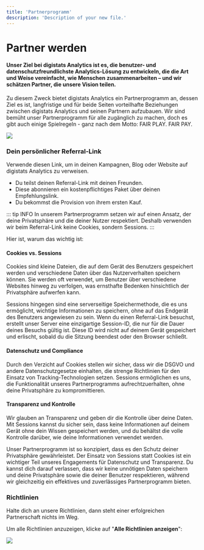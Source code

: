 ```yaml
---
title: 'Partnerprogramm'
description: 'Description of your new file.'
---
```

# Partner werden

#### Unser Ziel bei digistats Analytics ist es, die benutzer- und datenschutzfreundlichste Analytics-Lösung zu entwickeln, die die Art und Weise vereinfacht, wie Menschen zusammenarbeiten – und wir schätzen Partner, die unsere Vision teilen.

Zu diesem Zweck bietet digistats Analytics ein Partnerprogramm an, dessen Ziel es ist, langfristige und für beide Seiten vorteilhafte Beziehungen zwischen digistats Analytics und seinen Partnern aufzubauen. Wir sind bemüht unser Partnerprogramm für alle zugänglich zu machen, doch es gibt auch einige Spielregeln - ganz nach dem Motto: FAIR PLAY. FAIR PAY.

![](/img/screenshot/screely-1704200883684.png)

### Dein persönlicher Referral-Link

Verwende diesen Link, um in deinen Kampagnen, Blog oder Website auf digistats Analytics zu verweisen.

- Du teilst deinen Referral-Link mit deinen Freunden.
- Diese abonnieren ein kostenpflichtiges Paket über deinen Empfehlungslink.
- Du bekommst die Provision von ihrem ersten Kauf.

::: tip INFO
In unserem Partnerprogramm setzen wir auf einen Ansatz, der deine Privatsphäre und die deiner Nutzer respektiert. Deshalb verwenden wir beim Referral-Link keine Cookies, sondern Sessions.
:::

Hier ist, warum das wichtig ist:

#### Cookies vs. Sessions
Cookies sind kleine Dateien, die auf dem Gerät des Benutzers gespeichert werden und verschiedene Daten über das Nutzerverhalten speichern können. Sie werden oft verwendet, um Benutzer über verschiedene Websites hinweg zu verfolgen, was ernsthafte Bedenken hinsichtlich der Privatsphäre aufwerfen kann.

Sessions hingegen sind eine serverseitige Speichermethode, die es uns ermöglicht, wichtige Informationen zu speichern, ohne auf das Endgerät des Benutzers angewiesen zu sein. Wenn du einen Referral-Link besuchst, erstellt unser Server eine einzigartige Session-ID, die nur für die Dauer deines Besuchs gültig ist. Diese ID wird nicht auf deinem Gerät gespeichert und erlischt, sobald du die Sitzung beendest oder den Browser schließt.

#### Datenschutz und Compliance
Durch den Verzicht auf Cookies stellen wir sicher, dass wir die DSGVO und andere Datenschutzgesetze einhalten, die strenge Richtlinien für den Einsatz von Tracking-Technologien setzen. Sessions ermöglichen es uns, die Funktionalität unseres Partnerprogramms aufrechtzuerhalten, ohne deine Privatsphäre zu kompromittieren.

#### Transparenz und Kontrolle
Wir glauben an Transparenz und geben dir die Kontrolle über deine Daten. Mit Sessions kannst du sicher sein, dass keine Informationen auf deinem Gerät ohne dein Wissen gespeichert werden, und du behältst die volle Kontrolle darüber, wie deine Informationen verwendet werden.

Unser Partnerprogramm ist so konzipiert, dass es den Schutz deiner Privatsphäre gewährleistet. Der Einsatz von Sessions statt Cookies ist ein wichtiger Teil unseres Engagements für Datenschutz und Transparenz. Du kannst dich darauf verlassen, dass wir keine unnötigen Daten speichern und deine Privatsphäre sowie die deiner Benutzer respektieren, während wir gleichzeitig ein effektives und zuverlässiges Partnerprogramm bieten.

### Richtlinien

Halte dich an unsere Richtlinien, dann steht einer erfolgreichen Partnerschaft nichts im Weg.

Um alle Richtlinien anzuzeigen, klicke auf "**Alle Richtlinien anzeigen**":

![](/img/screenshot/screely-1704201145897.png)

